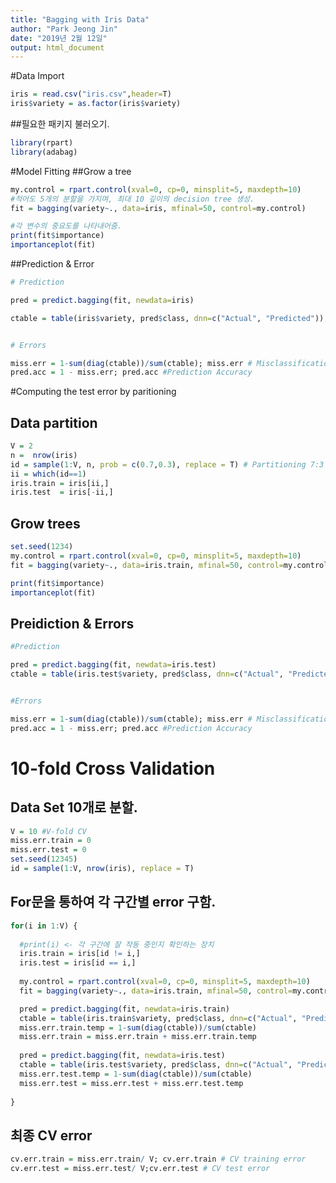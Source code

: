 ```yaml
---
title: "Bagging with Iris Data"
author: "Park Jeong Jin"
date: "2019년 2월 12일"
output: html_document
---
```

#Data Import

```r
iris = read.csv("iris.csv",header=T) 
iris$variety = as.factor(iris$variety)
```

##필요한 패키지 불러오기.
```r
library(rpart)
library(adabag)
```

#Model Fitting
##Grow a tree
```r
my.control = rpart.control(xval=0, cp=0, minsplit=5, maxdepth=10)
#적어도 5개의 분할을 가지며, 최대 10 깊이의 decision tree 생성.
fit = bagging(variety~., data=iris, mfinal=50, control=my.control)

#각 변수의 중요도를 나타내어줌.
print(fit$importance)
importanceplot(fit)
```

##Prediction & Error
```r
# Prediction

pred = predict.bagging(fit, newdata=iris)

ctable = table(iris$variety, pred$class, dnn=c("Actual", "Predicted")); ctable #classification table


# Errors

miss.err = 1-sum(diag(ctable))/sum(ctable); miss.err # Misclassification Rate
pred.acc = 1 - miss.err; pred.acc #Prediction Accuracy
```

#Computing the test error by paritioning

## Data partition
```r
V = 2
n =  nrow(iris)
id = sample(1:V, n, prob = c(0.7,0.3), replace = T) # Partitioning 7:3
ii = which(id==1)
iris.train = iris[ii,]
iris.test  = iris[-ii,]
```

## Grow trees

```r
set.seed(1234)
my.control = rpart.control(xval=0, cp=0, minsplit=5, maxdepth=10)
fit = bagging(variety~., data=iris.train, mfinal=50, control=my.control)

print(fit$importance)
importanceplot(fit)
```

## Preidiction & Errors

```r
#Prediction

pred = predict.bagging(fit, newdata=iris.test)
ctable = table(iris.test$variety, pred$class, dnn=c("Actual", "Predicted")); ctable #classification table


#Errors

miss.err = 1-sum(diag(ctable))/sum(ctable); miss.err # Misclassification Rate
pred.acc = 1 - miss.err; pred.acc #Prediction Accuracy
```

# 10-fold Cross Validation
## Data Set 10개로 분할.
```r

V = 10 #V-fold CV
miss.err.train = 0
miss.err.test = 0
set.seed(12345)
id = sample(1:V, nrow(iris), replace = T)
```

## For문을 통하여 각 구간별 error 구함.
```r
for(i in 1:V) {
  
  #print(i) <- 각 구간에 잘 작동 중인지 확인하는 장치
  iris.train = iris[id != i,] 
  iris.test = iris[id == i,] 
  
  my.control = rpart.control(xval=0, cp=0, minsplit=5, maxdepth=10)
  fit = bagging(variety~., data=iris.train, mfinal=50, control=my.control)

  pred = predict.bagging(fit, newdata=iris.train)
  ctable = table(iris.train$variety, pred$class, dnn=c("Actual", "Predicted"))
  miss.err.train.temp = 1-sum(diag(ctable))/sum(ctable)
  miss.err.train = miss.err.train + miss.err.train.temp
  
  pred = predict.bagging(fit, newdata=iris.test)
  ctable = table(iris.test$variety, pred$class, dnn=c("Actual", "Predicted"))
  miss.err.test.temp = 1-sum(diag(ctable))/sum(ctable)
  miss.err.test = miss.err.test + miss.err.test.temp
  
}
```

## 최종 CV error
```r
cv.err.train = miss.err.train/ V; cv.err.train # CV training error
cv.err.test = miss.err.test/ V;cv.err.test # CV test error
```
